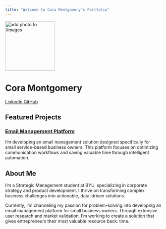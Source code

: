 ```yaml
---
title: "Welcome to Cora Montgomery's Portfolio"
---
```


::: {.hero-banner .text-center}

<img src="images/profile square.png" alt="add photo to /images" class="rounded-circle mb-3" width="160">

<h1>Cora Montgomery</h1>

<a href="https://www.linkedin.com/in/cora-montgomery/" class="btn btn-outline-primary btn-sm" target="_blank">
  <i class="fab fa-linkedin"></i> LinkedIn
</a>
<a href="https://github.com/coramo123" class="btn btn-outline-primary btn-sm" target="_blank">
  <i class="fab fa-github"></i> GitHub
</a>

:::

## Featured Projects

::: {.g-col-12 .g-col-md-6 .card}

### [Email Management Platform](projects/project-1.qmd)
I'm developing an email management solution designed specifically for small service-based business owners. This platform focuses on optimizing communication workflows and saving valuable time through intelligent automation.

:::

## About Me

I'm a Strategic Management student at BYU, specializing in corporate strategy and product development. I thrive on transforming complex business challenges into actionable, data-driven solutions.

Currently, I'm channeling my passion for problem-solving into developing an email management platform for small business owners. Through extensive user research and market validation, I'm working to create a solution that gives entrepreneurs their most valuable resource back: time.

